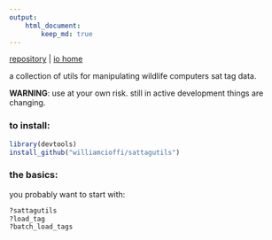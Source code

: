 ```yaml
---
output:
    html_document:
        keep_md: true 
---
```


[repository](https://github.com/williamcioffi/sattagutils) | [io home](https://williamcioffi.github.io)

a collection of utils for manipulating wildlife computers sat tag data.

**WARNING**: use at your own risk. still in active development things are changing.

### to install:
```r
library(devtools)
install_github("williamcioffi/sattagutils")
```
### the basics:
you probably want to start with:
```r
?sattagutils
?load_tag
?batch_load_tags
```

